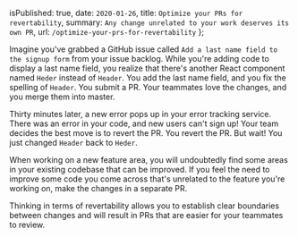 
  isPublished: true,
  date: `2020-01-26`,
  title: `Optimize your PRs for revertability`,
  summary: `Any change unrelated to your work deserves its own PR`,
  url: `/optimize-your-prs-for-revertability`
};


Imagine you've grabbed a GitHub issue called `Add a last name field to the signup form` from your issue backlog. While you're adding code to display a last name field, you realize that there's another React component named `Heder` instead of `Header`. You add the last name field, and you fix the spelling of `Header`. You submit a PR. Your teammates love the changes, and you merge them into master.

Thirty minutes later, a new error pops up in your error tracking service. There was an error in your code, and new users can't sign up! Your team decides the best move is to revert the PR. You revert the PR. But wait! You just changed `Header` back to `Heder`.

When working on a new feature area, you will undoubtedly find some areas in your existing codebase that can be improved. If you feel the need to improve some code you come across that's unrelated to the feature you're working on, make the changes in a separate PR.

Thinking in terms of revertability allows you to establish clear boundaries between changes and will result in PRs that are easier for your teammates to review.
